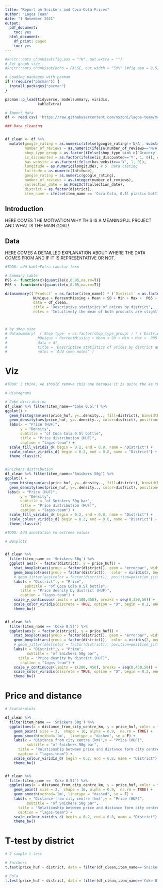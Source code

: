 ```yaml
---
title: "Report on Snickers and Coca-Cola Prices"
author: "Lagos Team"
date: "1 November 2021"
output:
  pdf_document:
    toc: yes
  html_document:
    df_print: paged
    toc: yes
---
```


```r
#knitr::opts_chunk$set(fig.pos = "!H", out.extra = "")
# Set graph size
#knitr::opts_chunk$set(echo = FALSE, out.width = "50%" )#fig.asp = 0.5, fig.width = 7, out.width = "90%" )

# Loading packages with pacman
if (!require("pacman")) {
  install.packages("pacman")
}

pacman::p_load(tidyverse, modelsummary, viridis,
               kableExtra)

# Import data
df <- read.csv( 'https://raw.githubusercontent.com/nszoni/lagos-team/main/coding-1/data/Data_DA1_HW1_Lagos.csv' )

```


```r

### Data cleaning


df_clean <- df %>% 
  mutate(google_rating = as.numeric(ifelse(google_rating!='N/A', substr(google_rating,1,3), NA)), # 1. Correct ratings and NAs
         number_of_reviews = as.numeric(ifelse(number_of_reviews=='N/A', NA, number_of_reviews)), # 2. Correct number of reviews NA
         shop_type_group = as.factor(ifelse(shop_type %in% c('Grocery', 'Gas station', "Supermarket", "Other"), "Big shop", "Small shop")), # 3. Create group for shop size
         is_discounted = as.factor(ifelse(is_discounted=='Y', 1, 0)), # 4. Replace booelan flags
         has_website = as.factor(ifelse(has_website=='Y', 1, 0)),
         longitude = as.numeric(longitude), # 5. Data casting
         latitude = as.numeric(latitude),
         google_rating = as.numeric(google_rating),
         number_of_reviews = as.integer(number_of_reviews),
         collection_date = as.POSIXct(collection_date),
         district = as.factor(district), 
         item_name = ifelse(item_name == 'Coca Cola, 0.5l plastic bottle', 'Coke 0.5l', 'Snickers 50g')) #5. Shortening item names

```

## Introduction
HERE COMES THE MOTIVATION WHY THIS IS A MEANINGFUL PROJECT AND WHAT IS THE MAIN GOAL!

## Data
HERE COMES A DETAILLED EXPLANATION ABOUT WHERE THE DATA COMES FROM AND IF IT IS REPRESENTATIVE OR NOT.


```r

#TODO: add kableExtra tabular form

# Summary table
P95 <- function(x){quantile(x,0.95,na.rm=T)}
P05 <- function(x){quantile(x,0.05,na.rm=T)}

datasummary((`Product` = as.factor(item_name)) * (`District` = as.factor(district) ) * (`Price` = price_huf ) ~ 
             NUnique + PercentMissing + Mean + SD + Min + Max +  P05 + Median +   P95, 
             data = df_clean,
             title = 'Descriptive statistics of prices by district',
             notes = 'Intuitively the mean of both products are slightly higher in the inner 13th district. Also there is less variation in price of Snicker bars and more variation in the price of Coke. Those who are living in the inner city have to pay a larger entry price for Coke. The distribution of prices in teh inner district is shofted a bit considering the percentiles' )



# by shop size     
# datasummary(  (`Shop type` = as.factor(shop_type_group) ) * (`District` = as.factor(district) ) * (`Product` = as.factor(item_name)) * (`Price` = price_huf ) ~ 
#              NUnique + PercentMissing + Mean + SD + Min + Max +  P05 + Median + P95, 
#              data = df,
#              title = 'Descriptive statistics of prices by district and shop size',
#              notes = 'Add some notes' )

```

# Viz

```r

#TODO: I think, We should remove this one because it is quite the as the Scatterplot chart and the length of the html would be too long.

# Histograms

# Coke distribution
df_clean %>% filter(item_name=='Coke 0.5l') %>% 
ggplot() + 
  geom_histogram(aes(price_huf, y=..density.., fill=district), binwidth = 30, alpha=0.6, position="dodge", bins = 10) +
  geom_density(aes(price_huf, y=..density.., color=district), position="identity", alpha=5) +
  labs(x = "Price (HUF)",
       y = "Density",
       subtitle = "of Coca Cola 0.5l bottle",
       title = "Price distribution (HUF)",
       caption = "lagos-team") +
  scale_fill_viridis_d( begin = 0.2, end = 0.8, name = "District") +
  scale_colour_viridis_d( begin = 0.2, end = 0.8, name = "District") +
  theme_classic()


#Snickers distribution
df_clean %>% filter(item_name=='Snickers 50g') %>% 
ggplot() + 
  geom_histogram(aes(price_huf, y=..density.., fill=district), binwidth = 30, alpha=0.6, position="dodge", bins = 10) +
  geom_density(aes(price_huf, y=..density.., color=district), position="identity", alpha=5) +
 labs(x = "Price (HUF)",
       y = "Density",
       subtitle = "of Snickers 50g bar",
       title = "Price distribution (HUF)",
       caption = "lagos-team") +
  scale_fill_viridis_d( begin = 0.2, end = 0.8, name = "District") +
  scale_colour_viridis_d( begin = 0.2, end = 0.8, name = "District") +
  theme_classic()

```


```r

#TODO: Add annotation to extreme values

# Boxplots


df_clean %>% 
  filter(item_name == 'Snickers 50g') %>% 
  ggplot( aes(x = factor(district), y = price_huf)) +
    stat_boxplot(aes(group = factor(district)), geom = "errorbar", width = 0.2, color = "black", size = 0.3) +
    geom_boxplot(aes(group = factor(district)),  color = viridis(2, begin=0.2, end=0.8), fill = viridis(2, begin=0.2, end=0.8), size = 0.4, width = 0.15, alpha = 0.4) + # , outlier.shape = NA
    # geom_jitter(aes(color = factor(district)), position=position_jitter(0.1), size = 1.5, show.legend=F) +
    labs(x = "District",y = "Price",
         subtitle = "of Coca Cola 0.5l bottle",
       title = "Price desnity by district (HUF)",
       caption = "lagos-team") +
    scale_y_continuous(limits = c(100,350), breaks = seq(0,350,50)) +
    scale_color_viridis(discrete = TRUE, option = "D", begin = 0.2, end=0.8)+
    theme_bw() 


df_clean %>% 
  filter(item_name == 'Coke 0.5l') %>% 
  ggplot(aes(x = factor(district), y = price_huf)) +
    stat_boxplot(aes(group = factor(district)), geom = "errorbar", width = 0.2, color = "black", size = 0.3) +
    geom_boxplot(aes(group = factor(district)),  color = viridis(2, begin=0.2, end=0.8), fill = viridis(2, begin=0.2, end=0.8), size = 0.4, width =  0.15, alpha = 0.4) +  # , outlier.shape = NA
    # geom_jitter(aes(color = factor(district)), position=position_jitter(0.1), size = 1.5, show.legend=F) +
    labs(x = "District",y = "Price",
          subtitle = "of Snickers 50g bar",
      title = "Price desnity by district (HUF)",
       caption = "lagos-team") +
    scale_y_continuous(limits = c(200, 450), breaks = seq(0,450,50)) +
    scale_color_viridis(discrete = TRUE, option = "D", begin = 0.2, end=0.8)+
    theme_bw() 

```
# Price and distance

```r

# Scatterplots 

df_clean %>% 
  filter(item_name == 'Snickers 50g') %>% 
  ggplot(aes(x = distance_from_city_centre_km, y = price_huf, color = factor(district))) +
    geom_point( size = 3,  shape = 16, alpha = 0.9,  na.rm = TRUE) +
    geom_smooth(method='lm',  linetype = "dashed", se = F) +
    labs(x = "Distance from city centre (km)",y = "Price (HUF)",
          subtitle = "of Snickers 50g bar",
      title = "Relationship between price and distance form city centre",
      caption = "lagos-team") +
    scale_colour_viridis_d( begin = 0.2, end = 0.8, name = "District") +
    theme_bw()


df_clean %>% 
  filter(item_name == 'Coke 0.5l') %>% 
  ggplot(aes(x = distance_from_city_centre_km, y = price_huf, color = factor(district))) +
    geom_point( size = 3,  shape = 16, alpha = 0.9,  na.rm = TRUE) +
    geom_smooth(method='lm', linetype = "dashed", se = F) +
    labs(x = "Distance from city centre (km)",y = "Price (HUF)",
          subtitle = "of Snickers 50g bar",
      title = "Relationship between price and distance form city centre",
      caption = "lagos-team") +
    scale_colour_viridis_d( begin = 0.2, end = 0.8, name = "District") +
    theme_bw()


```


# T-test by district
```r

# 2 sample t-test

# Snickers
t.test(price_huf ~ district, data = filter(df_clean,item_name=='Snickers 50g')) # cannot reject H0 at 5%

# Cola
t.test(price_huf ~ district, data = filter(df_clean,item_name=='Coke 0.5l')) # cannot reject H0 at 5%

```




